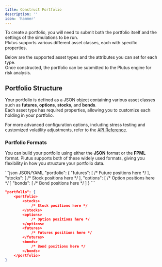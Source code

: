 ```yaml
---
title: Construct Portfolio
description: ''
icon: 'hammer'
---
```


To create a portfolio, you will need to submit both the portfolio itself and the settings of the simulations to be run.  
Plutus supports various different asset classes, each with specific properties.

Below are the supported asset types and the attributes you can set for each type.  
Once constructed, the portfolio can be submitted to the Plutus engine for risk analysis.

## Portfolio Structure

Your portfolio is defined as a JSON object containing various asset classes such as **futures**, **options**, **stocks**, and **bonds**.  
Each asset type has required properties, allowing you to customize each holding in your portfolio.

<Note> For more advanced configuration options, including stress testing and customized volatility adjustments, refer to the [API Reference](/api-reference/introduction). </Note>

### Portfolio Formats

You can build your portfolio using either the **JSON** format or the **FPML** format. 
Plutus supports both of these widely used formats, giving you flexibility in how you structure your portfolio data.


<CodeGroup>
```json JSON/YAML
"portfolio": {
    "futures": [ /* Future positions here */ ],
    "stocks": [ /* Stock positions here */ ],
    "options": [ /* Option positions here */ ]
    "bonds": [ /* Bond positions here */ ]
}
```

```json FPML/XML
"portfolio": {
    <portfolio>
        <stocks>
            /* Stock positions here */
        </stocks>
        <options>
            /* Option positions here */
        </options>
        <futures>
            /* Futures positions here */
        </futures>
        <bonds>
            /* Bond positions here */
        </bonds>
    </portfolio>
}
```
</CodeGroup>